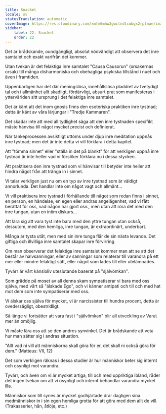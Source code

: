 ```yaml
---
title: Snacket
locale: sv
statusTranslation: automatic
coverImage: https://res.cloudinary.com/xmfm6mhw3gwctndtcubgx2rptnae/image/upload/v1740468922/small_cover_tratado_de_psicologia_revolucionaria_a4c0dca4e0.webp
sidebar:
    label: 22. Snacket
    order: 22
---
```

Det är brådskande, oundgängligt, absolut nödvändigt att observera det inre samtalet och exakt varifrån det kommer.

Utan tvekan är det felaktiga inre samtalet "Causa Causorun" (orsakernas orsak) till många disharmoniska och obehagliga psykiska tillstånd i nuet och även i framtiden.

Uppenbarligen har det där meningslösa, innehållslösa pladdret av tvetydigt tal och i allmänhet allt skadligt, fördärvligt, absurt prat som manifesteras i yttervärlden sitt ursprung i det felaktiga inre samtalet.

Det är känt att det inom gnosis finns den esoteriska praktiken inre tystnad; detta är känt av våra lärjungar i "Tredje Kammaren".

Det skadar inte att med all tydlighet säga att den inre tystnaden specifikt måste hänvisa till något mycket precist och definierat.

När tankeprocessen avsiktligt uttöms under djup inre meditation uppnås inre tystnad; men det är inte detta vi vill förklara i detta kapitel.

Att "tömma sinnet" eller "ställa in det på blankt" för att verkligen uppnå inre tystnad är inte heller vad vi försöker förklara nu i dessa stycken.

Att praktisera den inre tystnad som vi hänvisar till betyder inte heller att hindra något från att tränga in i sinnet.

Vi talar verkligen just nu om en typ av inre tystnad som är väldigt annorlunda. Det handlar inte om något vagt och allmänt...

Vi vill praktisera inre tystnad i förhållande till något som redan finns i sinnet, en person, en händelse, en egen eller andras angelägenhet, vad vi fått berättat för oss, vad någon har gjort osv., men utan att röra det med den inre tungan, utan en intim diskurs...

Att lära sig att vara tyst inte bara med den yttre tungan utan också, dessutom, med den hemliga, inre tungan, är extraordinärt, underbart.

Många är tysta utåt, men med sin inre tunga flår de sin nästa levande. Det giftiga och illvilliga inre samtalet skapar inre förvirring.

Om man observerar det felaktiga inre samtalet kommer man att se att det består av halvsanningar, eller av sanningar som relaterar till varandra på ett mer eller mindre felaktigt sätt, eller något som lades till eller utelämnades.

Tyvärr är vårt känsloliv uteslutande baserat på "självömkan".

Som grädde på moset av all denna skam sympatiserar vi bara med oss själva, med vårt så "älskade Ego", och vi känner antipati och till och med hat mot dem som inte sympatiserar med oss.

Vi älskar oss själva för mycket, vi är narcissister till hundra procent, detta är ovedersägligt, obestridligt.

Så länge vi fortsätter att vara fast i "självömkan" blir all utveckling av Varat mer än omöjlig.

Vi måste lära oss att se den andres synvinkel. Det är brådskande att veta hur man sätter sig i andras situation.

"Allt vad ni vill att människorna skall göra för er, det skall ni också göra för dem." (Matteus: VII, 12)

Det som verkligen räknas i dessa studier är hur människor beter sig internt och osynligt mot varandra.

Tyvärr, och även om vi är mycket artiga, till och med uppriktiga ibland, råder det ingen tvekan om att vi osynligt och internt behandlar varandra mycket illa.

Människor som till synes är mycket godhjärtade drar dagligen sina medmänniskor in i sin egen hemliga grotta för att göra med dem allt de vill. (Trakasserier, hån, åtlöje, etc.)

